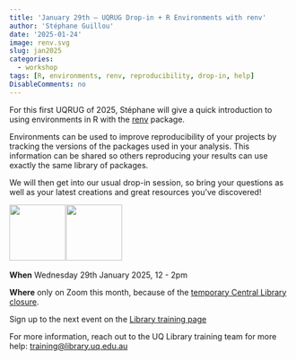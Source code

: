 ```yaml
---
title: 'January 29th – UQRUG Drop-in + R Environments with renv'
author: 'Stéphane Guillou'
date: '2025-01-24'
image: renv.svg
slug: jan2025
categories:
  - workshop
tags: [R, environments, renv, reproducibility, drop-in, help]
DisableComments: no
---
```


For this first UQRUG of 2025, Stéphane will give a quick introduction to using environments in R with the [renv](https://rstudio.github.io/renv/articles/renv.html) package.

Environments can be used to improve reproducibility of your projects by tracking the versions of the packages used in your analysis. This information can be shared so others reproducing your results can use exactly the same library of packages.

We will then get into our usual drop-in session, so bring your questions as well as your latest creations and great resources you've discovered!

<p float="left">

<img src="https://uqrug.netlify.app/uqrug.png" height="100" style="margin-right:-0.2em;"/> <img src="renv.svg" height="100" style="margin-right:-0.2em;"/>

</p>

**When** Wednesday 29th January 2025, 12 - 2pm

**Where** only on Zoom this month, because of the [temporary Central Library closure](https://web.library.uq.edu.au/stories/central-library-closed-essential-works-28-january-reopening-11-february).

Sign up to the next event on the [Library training page](https://studenthub.uq.edu.au/students/events/Detail/5489462)

For more information, reach out to the UQ Library training team for more help: <a href="javascript:void(0);" onclick="copyEvent('copy')" id="copy" title="Click to copy email address">training\@library.uq.edu.au</a>

